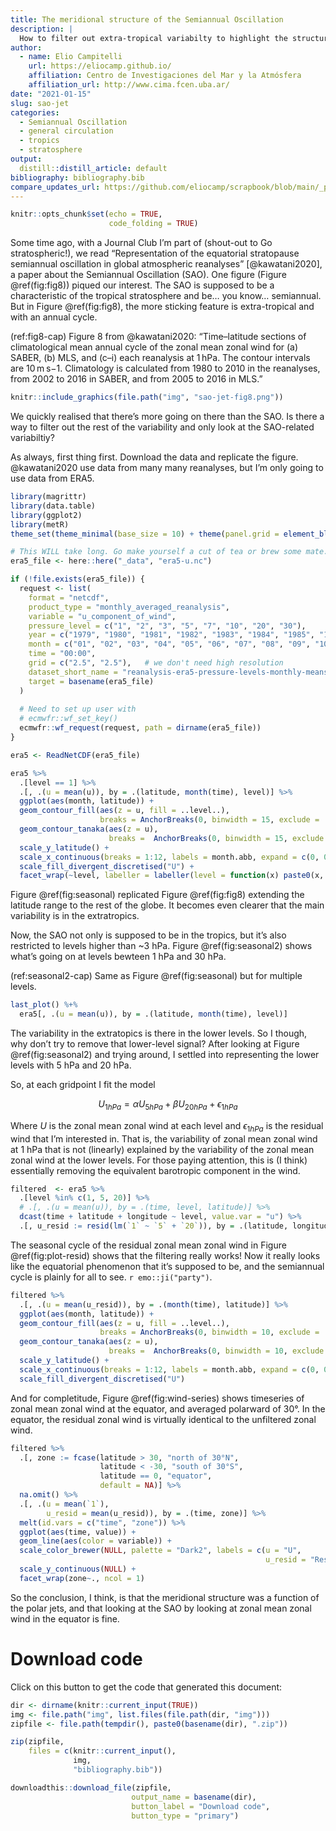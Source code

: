 ```yaml
---
title: The meridional structure of the Semiannual Oscillation
description: |
  How to filter out extra-tropical variabilty to highlight the structure of the Semiannual Oscillation using just multiple linear regression.
author:
  - name: Elio Campitelli
    url: https://eliocamp.github.io/
    affiliation: Centro de Investigaciones del Mar y la Atmósfera
    affiliation_url: http://www.cima.fcen.uba.ar/
date: "2021-01-15"
slug: sao-jet
categories:
  - Semiannual Oscillation
  - general circulation
  - tropics
  - stratosphere
output: 
  distill::distill_article: default
bibliography: bibliography.bib
compare_updates_url: https://github.com/eliocamp/scrapbook/blob/main/_posts/2021-01-15-sao-and-jet/sao-and-jet.Rmd
---
```


```r
knitr::opts_chunk$set(echo = TRUE, 
                      code_folding = TRUE)
```



Some time ago, with a Journal Club I'm part of (shout-out to Go stratospheric!), we read "Representation of the equatorial stratopause semiannual oscillation in global atmospheric reanalyses" [@kawatani2020], a paper about the Semiannual Oscillation (SAO). One figure (Figure \@ref(fig:fig8)) piqued our interest. The SAO is supposed to be a characteristic of the tropical stratosphere and be... you know... semiannual. But in Figure \@ref(fig:fig8), the more sticking feature is extra-tropical and with an annual cycle. 

(ref:fig8-cap) Figure 8 from @kawatani2020: "Time–latitude sections of climatological mean annual cycle of the zonal mean zonal wind for (a) SABER, (b) MLS, and (c–i) each reanalysis at 1 hPa. The contour intervals are 10 m s−1. Climatology is calculated from 1980 to 2010 in the reanalyses, from 2002 to 2016 in SABER, and from 2005 to 2016 in MLS."

```r
knitr::include_graphics(file.path("img", "sao-jet-fig8.png"))
```



We quickly realised that there's more going on there than the SAO. Is there a way to filter out the rest of the variability and only look at the SAO-related variabiltiy?

As always, first thing first. Download the data and replicate the figure. @kawatani2020 use data from many many reanalyses, but I'm only going to use data from ERA5. 

```r
library(magrittr)
library(data.table)
library(ggplot2)
library(metR)
theme_set(theme_minimal(base_size = 10) + theme(panel.grid = element_blank()))
```


```r
# This WILL take long. Go make yourself a cut of tea or brew some mate.
era5_file <- here::here("_data", "era5-u.nc")

if (!file.exists(era5_file)) {
  request <- list(
    format = "netcdf",
    product_type = "monthly_averaged_reanalysis",
    variable = "u_component_of_wind",
    pressure_level = c("1", "2", "3", "5", "7", "10", "20", "30"),
    year = c("1979", "1980", "1981", "1982", "1983", "1984", "1985", "1986", "1987", "1988", "1989", "1990", "1991", "1992", "1993", "1994", "1995", "1996", "1997", "1998", "1999", "2000", "2001", "2002", "2003", "2004", "2005", "2006", "2007", "2008", "2009", "2010", "2011", "2012", "2013", "2014", "2015", "2016", "2017", "2018", "2019"),
    month = c("01", "02", "03", "04", "05", "06", "07", "08", "09", "10", "11", "12"),
    time = "00:00",
    grid = c("2.5", "2.5"),   # we don't need high resolution
    dataset_short_name = "reanalysis-era5-pressure-levels-monthly-means",
    target = basename(era5_file)
  )
  
  # Need to set up user with
  # ecmwfr::wf_set_key() 
  ecmwfr::wf_request(request, path = dirname(era5_file))
}

```

```r
era5 <- ReadNetCDF(era5_file)
```

```r
era5 %>% 
  .[level == 1] %>% 
  .[, .(u = mean(u)), by = .(latitude, month(time), level)] %>% 
  ggplot(aes(month, latitude)) +
  geom_contour_fill(aes(z = u, fill = ..level..), 
                    breaks = AnchorBreaks(0, binwidth = 15, exclude =  0)) +
  geom_contour_tanaka(aes(z = u), 
                      breaks =  AnchorBreaks(0, binwidth = 15, exclude =  0)) +
  scale_y_latitude() +
  scale_x_continuous(breaks = 1:12, labels = month.abb, expand = c(0, 0)) +
  scale_fill_divergent_discretised("U") +
  facet_wrap(~level, labeller = labeller(level = function(x) paste0(x, " hPa")))
```

Figure \@ref(fig:seasonal) replicated Figure \@ref(fig:fig8) extending the latitude range to the rest of the globe. It becomes even clearer that the main variability is in the extratropics. 

Now, the SAO not only is supposed to be in the tropics, but it's also restricted to levels higher than ~3 hPa. Figure \@ref(fig:seasonal2) shows what's going on at levels bewteen 1 hPa and 30 hPa. 

(ref:seasonal2-cap) Same as Figure \@ref(fig:seasonal) but for multiple levels.

```r
last_plot() %+%
  era5[, .(u = mean(u)), by = .(latitude, month(time), level)]
```

The variability in the extratopics is there in the lower levels. So I though, why don't try to remove that lower-level signal? After looking at Figure \@ref(fig:seasonal2) and trying around, I settled into representing the lower levels with 5 hPa and 20 hPa. 

So, at each gridpoint I fit the model

$$
U_{1hPa} = \alpha U_{5hPa} + \beta U_{20hPa} + \epsilon_{1hPa}
$$

Where $U$ is the zonal mean zonal wind at each level and $\epsilon_{1hPa}$ is the residual wind that I'm interested in. That is, the variability of zonal mean zonal wind at 1 hPa that is not (linearly) explained by the variability of the zonal mean zonal wind at the lower levels. For those paying attention, this is (I think) essentially removing the equivalent barotropic component in the wind. 


```r
filtered  <- era5 %>% 
  .[level %in% c(1, 5, 20)] %>% 
  # .[, .(u = mean(u)), by = .(time, level, latitude)] %>%
  dcast(time + latitude + longitude ~ level, value.var = "u") %>% 
  .[, u_resid := resid(lm(`1` ~ `5` + `20`)), by = .(latitude, longitude)] 
```

The seasonal cycle of the residual zonal mean zonal wind in Figure \@ref(fig:plot-resid) shows that the filtering really works! Now it really looks like the equatorial phenomenon that it's supposed to be, and the semiannual cycle is plainly for all to see. `r emo::ji("party")`.

```r
filtered %>% 
  .[, .(u = mean(u_resid)), by = .(month(time), latitude)] %>% 
  ggplot(aes(month, latitude)) +
  geom_contour_fill(aes(z = u, fill = ..level..), 
                    breaks = AnchorBreaks(0, binwidth = 10, exclude =  0)) +
  geom_contour_tanaka(aes(z = u), 
                      breaks =  AnchorBreaks(0, binwidth = 10, exclude =  0)) +
  scale_y_latitude() +
  scale_x_continuous(breaks = 1:12, labels = month.abb, expand = c(0, 0)) +
  scale_fill_divergent_discretised("U")
```

And for completitude, Figure \@ref(fig:wind-series) shows timeseries of zonal mean zonal wind at the equator, and averaged polarward of 30°. In the equator, the residual zonal wind is virtually identical to the unfiltered zonal wind.


```r
filtered %>% 
  .[, zone := fcase(latitude > 30, "north of 30°N",
                    latitude < -30, "south of 30°S",
                    latitude == 0, "equator",
                    default = NA)] %>% 
  na.omit() %>% 
  .[, .(u = mean(`1`),
        u_resid = mean(u_resid)), by = .(time, zone)] %>% 
  melt(id.vars = c("time", "zone")) %>% 
  ggplot(aes(time, value)) +
  geom_line(aes(color = variable)) +
  scale_color_brewer(NULL, palette = "Dark2", labels = c(u = "U", 
                                                         u_resid = "Residual U")) +
  scale_y_continuous(NULL) +
  facet_wrap(zone~., ncol = 1) 
```


So the conclusion, I think, is that the meridional structure was a function of the polar jets, and that looking at the SAO by looking at zonal mean zonal wind in the equator is fine.



# Download code 

Click on this button to get the code that generated this document:


```r
dir <- dirname(knitr::current_input(TRUE))
img <- file.path("img", list.files(file.path(dir, "img")))
zipfile <- file.path(tempdir(), paste0(basename(dir), ".zip"))

zip(zipfile, 
    files = c(knitr::current_input(),
              img, 
              "bibliography.bib"))

downloadthis::download_file(zipfile,
                           output_name = basename(dir),
                           button_label = "Download code",
                           button_type = "primary")
```


